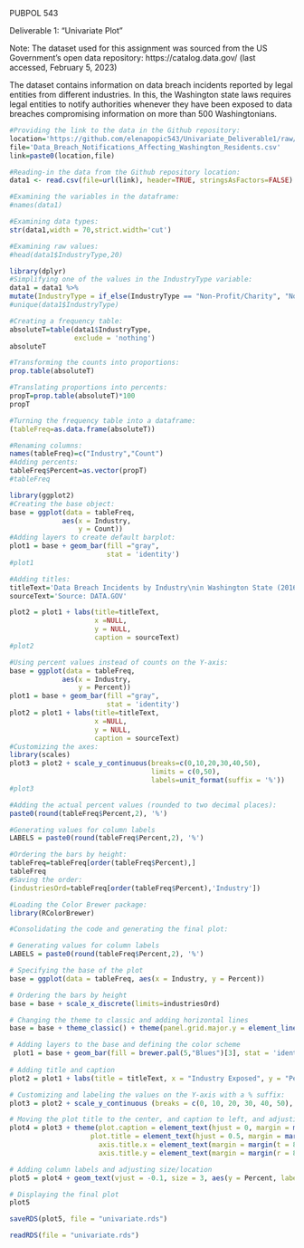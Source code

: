 PUBPOL 543

Deliverable 1: "Univariate Plot"

Note: The dataset used for this assignment was sourced from the US Government's open data repository: https://catalog.data.gov/ (last accessed, February 5, 2023) 

The dataset contains information on data breach incidents reported by legal entities from different industries. In this, the Washington state laws requires legal entities to notify authorities whenever they have been exposed to data breaches compromising information on more than 500 Washingtonians. 

```r
#Providing the link to the data in the Github repository:
location='https://github.com/elenapopic543/Univariate_Deliverable1/raw/main/'
file='Data_Breach_Notifications_Affecting_Washington_Residents.csv'
link=paste0(location,file)

#Reading-in the data from the Github repository location:
data1 <- read.csv(file=url(link), header=TRUE, stringsAsFactors=FALSE)
```

```r
#Examining the variables in the dataframe:
#names(data1)
```

```r
#Examining data types:
str(data1,width = 70,strict.width='cut')
```

```r
#Examining raw values:
#head(data1$IndustryType,20) 
```

```r
library(dplyr)
#Simplifying one of the values in the IndustryType variable: 
data1 = data1 %>%
mutate(IndustryType = if_else(IndustryType == "Non-Profit/Charity", "Non-Profit", IndustryType))
#unique(data1$IndustryType)
```

```r
#Creating a frequency table:
absoluteT=table(data1$IndustryType,
                exclude = 'nothing')
absoluteT
```

```r
#Transforming the counts into proportions:
prop.table(absoluteT)
```

```r
#Translating proportions into percents:
propT=prop.table(absoluteT)*100
propT
```

```r
#Turning the frequency table into a dataframe:
(tableFreq=as.data.frame(absoluteT))
```

```r
#Renaming columns:
names(tableFreq)=c("Industry","Count")
#Adding percents:
tableFreq$Percent=as.vector(propT)
#tableFreq
```

```r
library(ggplot2)
#Creating the base object:
base = ggplot(data = tableFreq, 
             aes(x = Industry,
                 y = Count))
#Adding layers to create default barplot:
plot1 = base + geom_bar(fill ="gray",
                        stat = 'identity') 
#plot1
```

```r
#Adding titles:
titleText='Data Breach Incidents by Industry\nin Washington State (2016-2022)'
sourceText='Source: DATA.GOV'

plot2 = plot1 + labs(title=titleText,
                     x =NULL, 
                     y = NULL,
                     caption = sourceText) 
#plot2
```

```r
#Using percent values instead of counts on the Y-axis:
base = ggplot(data = tableFreq, 
             aes(x = Industry,
                 y = Percent)) 
plot1 = base + geom_bar(fill ="gray",
                        stat = 'identity') 
plot2 = plot1 + labs(title=titleText,
                     x =NULL, 
                     y = NULL,
                     caption = sourceText)
#Customizing the axes:
library(scales) 
plot3 = plot2 + scale_y_continuous(breaks=c(0,10,20,30,40,50),
                                   limits = c(0,50), 
                                   labels=unit_format(suffix = '%')) 
#plot3
```

```r
#Adding the actual percent values (rounded to two decimal places):
paste0(round(tableFreq$Percent,2), '%')
```

```r
#Generating values for column labels
LABELS = paste0(round(tableFreq$Percent,2), '%')
```

```r
#Ordering the bars by height:
tableFreq=tableFreq[order(tableFreq$Percent),]
tableFreq
#Saving the order:
(industriesOrd=tableFreq[order(tableFreq$Percent),'Industry'])
```

```r
#Loading the Color Brewer package:
library(RColorBrewer)

#Consolidating the code and generating the final plot: 

# Generating values for column labels
LABELS = paste0(round(tableFreq$Percent,2), '%')

# Specifying the base of the plot
base = ggplot(data = tableFreq, aes(x = Industry, y = Percent)) 

# Ordering the bars by height
base = base + scale_x_discrete(limits=industriesOrd) 

# Changing the theme to classic and adding horizontal lines
base = base + theme_classic() + theme(panel.grid.major.y = element_line(colour = gray(0.95), linetype = "dashed"))

# Adding layers to the base and defining the color scheme
 plot1 = base + geom_bar(fill = brewer.pal(5,"Blues")[3], stat = 'identity')
 
# Adding title and caption
plot2 = plot1 + labs(title = titleText, x = "Industry Exposed", y = "Percent of Data Breaches", caption = sourceText)

# Customizing and labeling the values on the Y-axis with a % suffix:
plot3 = plot2 + scale_y_continuous (breaks = c(0, 10, 20, 30, 40, 50), limits = c(0, 50), labels = unit_format(suffix = '%')) 

# Moving the plot title to the center, and caption to left, and adjusting spacing:
plot4 = plot3 + theme(plot.caption = element_text(hjust = 0, margin = margin(t = 5), size=9), 
                    plot.title = element_text(hjust = 0.5, margin = margin(b = 15), size = 14),
                      axis.title.x = element_text(margin = margin(t = 8), size=11), 
                      axis.title.y = element_text(margin = margin(r = 8), size=11))

# Adding column labels and adjusting size/location
plot5 = plot4 + geom_text(vjust = -0.1, size = 3, aes(y = Percent, label =c("3.89%", "8.51%", "11.3%", "12.76%", "15.19%", "48.36%")))

# Displaying the final plot
plot5
```
```r
saveRDS(plot5, file = "univariate.rds")
```

```r
readRDS(file = "univariate.rds")
```

